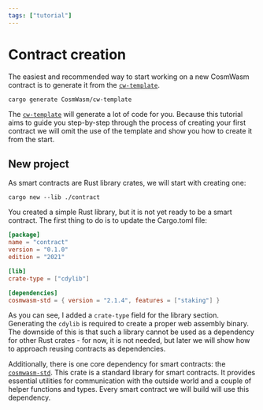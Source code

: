 ```yaml
---
tags: ["tutorial"]
---
```


# Contract creation

The easiest and recommended way to start working on a new CosmWasm contract is to generate it from
the [`cw-template`](https://github.com/CosmWasm/cw-template).

```shell copy filename="TERMINAL"
cargo generate CosmWasm/cw-template
```

The [`cw-template`](https://github.com/CosmWasm/cw-template) will generate a lot of code for you.
Because this tutorial aims to guide you step-by-step through the process of creating your first
contract we will omit the use of the template and show you how to create it from the start.

## New project

As smart contracts are Rust library crates, we will start with creating one:

```shell copy filename="TERMINAL"
cargo new --lib ./contract
```

You created a simple Rust library, but it is not yet ready to be a smart contract. The first thing
to do is to update the Cargo.toml file:

```toml copy filename="Cargo.toml"
[package]
name = "contract"
version = "0.1.0"
edition = "2021"

[lib]
crate-type = ["cdylib"]

[dependencies]
cosmwasm-std = { version = "2.1.4", features = ["staking"] }
```

As you can see, I added a `crate-type` field for the library section. Generating the `cdylib` is
required to create a proper web assembly binary. The downside of this is that such a library cannot
be used as a dependency for other Rust crates - for now, it is not needed, but later we will show
how to approach reusing contracts as dependencies.

Additionally, there is one core dependency for smart contracts: the
[`cosmwasm-std`](https://docs.rs/cosmwasm-std/latest/cosmwasm_std/). This crate is a standard
library for smart contracts. It provides essential utilities for communication with the outside
world and a couple of helper functions and types. Every smart contract we will build will use this
dependency.
